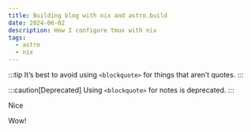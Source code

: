 ```yaml
---
title: Building blog with nix and astro.build
date: 2024-06-02
description: How I configure tmux with nix
tags: 
  - astro
  - nix
---
```


:::tip
It’s best to avoid using `<blockquote>` for things that aren’t quotes.
:::

:::caution[Deprecated]
Using `<blockquote>` for notes is deprecated.
:::


<Badge>Nice</Badge>

<Badge variant="accent">Wow!</Badge>